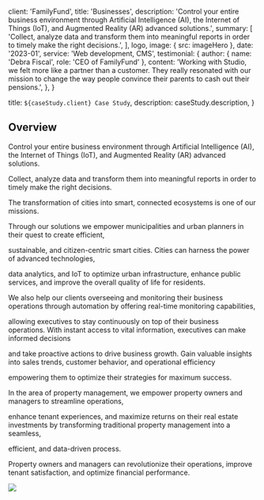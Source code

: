 
  client: 'FamilyFund',
  title: 'Businesses',
  description:
    'Control your entire business environment through Artificial Intelligence (AI), the Internet of Things (IoT), and Augmented Reality (AR) advanced solutions.',
  summary: [
    'Collect, analyze data and transform them into meaningful reports in order to timely make the right decisions.',
  ],
  logo,
  image: { src: imageHero },
  date: '2023-01',
  service: 'Web development, CMS',
  testimonial: {
    author: { name: 'Debra Fiscal', role: 'CEO of FamilyFund' },
    content:
      'Working with Studio, we felt more like a partner than a customer. They really resonated with our mission to change the way people convince their parents to cash out their pensions.',
  },
}

  title: `${caseStudy.client} Case Study`,
  description: caseStudy.description,
}

## Overview

Control your entire business environment through Artificial Intelligence (AI), the Internet of Things (IoT),
and Augmented Reality (AR) advanced solutions.

Collect, analyze data and transform them into meaningful reports in order to timely make the right decisions.

The transformation of cities into smart, connected ecosystems is one of our missions.

Through our solutions we empower municipalities and urban planners in their quest to create efficient,

sustainable, and citizen-centric smart cities. Cities can harness the power of advanced technologies,

data analytics, and IoT to optimize urban infrastructure, enhance public services, and improve the overall quality of life for residents.

We also help our clients overseeing and monitoring their business operations through automation by offering real-time monitoring capabilities,

allowing executives to stay continuously on top of their business operations. With instant access to vital information, executives can make informed decisions

and take proactive actions to drive business growth. Gain valuable insights into sales trends, customer behavior, and operational efficiency

empowering them to optimize their strategies for maximum success.

In the area of property management, we empower property owners and managers to streamline operations,

enhance tenant experiences, and maximize returns on their real estate investments by transforming traditional property management into a seamless,

efficient, and data-driven process.

Property owners and managers can revolutionize their operations, improve tenant satisfaction, and optimize financial performance.


![](./SU.jpg)
